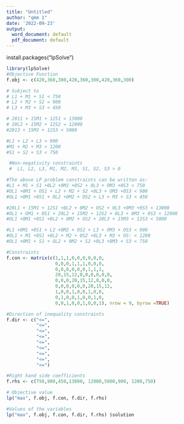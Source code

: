 ```yaml
---
title: "Untitled"
author: "qmm 1"
date: '2022-09-23'
output:
  word_document: default
  pdf_document: default
---
```

install.packages("lpSolve")
```r
library(lpSolve)
#Objective Function 
f.obj <- c(420,360,300,420,360,300,420,360,300)

# Subject to 
# L1 + M1 + S1 < 750 
# L2 + M2 + S2 = 900 
# L3 + M3 + S3 < 450

# 2011 + 15M1 + 1251 < 13000 
# 20L2 + 15M2 + 12S2 = 12000 
#2013 + 15M3 + 12S3 < 5000

#L1 + L2 + L3 < 900 
#M1 + M2 + M3 < 1200 
#S1 + S2 + S3 < 750 

 #Non-negativity constraints
 #  L1, L2, L3, M1, M2, M3, S1, S2, S3 > 0 

#The above LP problem constraints can be written as:
#L1 + M1 + S1 +0L2 +0M2 +0S2 + 0L3 + OM3 +0S3 < 750 
#OL1 +0M1 + OS1 + L2 + M2 + S2 +0L3 + OM3 +0S3 < 900
#OL1 +0M1 +0S1 + 0L2 +0M2 + OS2 + L3 + M3 + S3 < 450

#20L1 + 15M1 + 12S1 +0L2 + 0M2 + OS2 + 0L3 +0M3 +0S3 < 13000 
#OL1 + OM1 + 0S1 + 20L2 + 15M2 + 12S2 + 0L3 + 0M3 + 0S3 < 12000 
#OL1 +0M1 +0S1 +0L2 + 0M2 + OS2 + 20L3 + 15M3 + 12S3 < 5000 

#L1 +0M1 +0S1 + L2 +0M2 + OS2 + L3 + OM3 + OS3 < 900
#OL1 + M1 +0S1 +0L2 + M2 + 0S2 +0L3 + M3 + OS: < 1200
#OL1 +0M1 + S1 + OL2 + 0M2 + S2 +0L3 +0M3 + S3 < 750

#Constraints 
f.con <- matrix(c(1,1,1,0,0,0,0,0,0, 
                  0,0,0,1,1,1,0,0,0,
                  0,0,0,0,0,0,1,1,1, 
                  20,15,12,0,0,0,0,0,0, 
                  0,0,0,20,15,12,0,0,0, 
                  0,0,0,0,0,0,20,15,12, 
                  1,0,0,1,0,0,1,0,0, 
                  0,1,0,0,1,0,0,1,0, 
                  0,0,1,0,0,1,0,0,1), nrow = 9, byrow =TRUE) 

#Direction of inequality constraints 
f.dir <- c("<=", 
           "<=", 
           "<=", 
           "<=", 
           "<=", 
           "<=", 
           "<=", 
           "<=", 
           "<=") 

#Right hand side coefficients 
f.rhs <- c(750,900,450,13000, 12000,5000,900, 1200,750) 

# Objective value 
lp("max", f.obj, f.con, f.dir, f.rhs) 

#Values of the variables 
lp("max", f.obj, f.con, f.dir, f.rhs) $solution 


```


